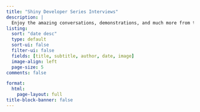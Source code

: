 ```yaml
---
title: "Shiny Developer Series Interviews"
description: |
  Enjoy the amazing conversations, demonstrations, and much more from the vast Shiny community!
listing:
  sort: "date desc"
  type: default
  sort-ui: false
  filter-ui: false
  fields: [title, subtitle, author, date, image]
  image-align: left
  page-size: 5
comments: false

format:
  html:
    page-layout: full
title-block-banner: false
---
```

